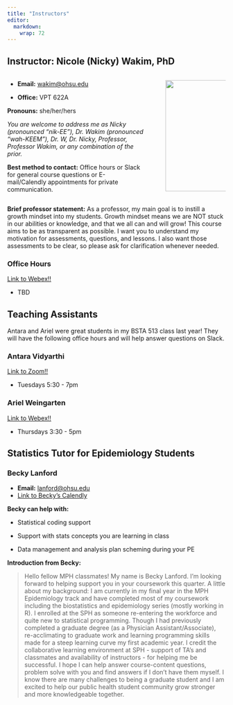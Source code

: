 ```yaml
---
title: "Instructors"
editor: 
  markdown: 
    wrap: 72
---
```


## Instructor: Nicole (Nicky) Wakim, PhD

::: columns
::: {.column width="68%"}
-   **Email:** [wakim\@ohsu.edu](mailto:wakim@ohsu.edu)

-   **Office:** VPT 622A

**Pronouns:** she/her/hers

*You are welcome to address me as Nicky (pronounced "nik-EE"), Dr. Wakim
(pronounced "wah-KEEM"), Dr. W, Dr. Nicky, Professor, Professor Wakim,
or any combination of the prior.*

**Best method to contact:** Office hours or Slack for general course
questions or E-mail/Calendly appointments for private communication.
:::

::: {.column width="2%"}
:::

::: {.column width="30%"}
![](images/N_Wakim.jpg){fig-align="right" width="256"}
:::
:::

**Brief professor statement:** As a professor, my main goal is to
instill a growth mindset into my students. Growth mindset means we are
NOT stuck in our abilities or knowledge, and that we all can and will
grow! This course aims to be as transparent as possible. I want you to
understand my motivation for assessments, questions, and lessons. I also
want those assessments to be clear, so please ask for clarification
whenever needed.

### Office Hours

[Link to Webex!!](https://ohsu.webex.com/meet/wakim)

-   TBD

## Teaching Assistants

Antara and Ariel were great students in my BSTA 513 class last year!
They will have the following office hours and will help answer questions on Slack.

### Antara Vidyarthi

[Link to Zoom!!](https://pdx.zoom.us/j/84711194675)

-   Tuesdays 5:30 - 7pm

### Ariel Weingarten

[Link to Webex!!](https://ohsu.webex.com/meet/weingara)

-   Thursdays 3:30 - 5pm

## Statistics Tutor for Epidemiology Students

### Becky Lanford

-   **Email:** [lanford\@ohsu.edu](mailto:lanford@ohsu.edu)
-   [Link to Becky's
    Calendly](https://urldefense.com/v3/__https:/calendly.com/lanford_75__;!!Mi0JBg!KrK1hm9GiJDdAZAtdibYsxN-73GWcP37_h9iE4mASjf2E0CqQYfFQpDWuQj_0vnO3cklOQYDsTXiyGw$)

**Becky can help with:**

-   Statistical coding support

-   Support with stats concepts you are learning in class

-   Data management and analysis plan scheming during your PE

**Introduction from Becky:**

> Hello fellow MPH classmates! My name is Becky Lanford. I’m looking
> forward to helping support you in your coursework this quarter. A
> little about my background: I am currently in my final year in the MPH
> Epidemiology track and have completed most of my coursework including
> the biostatistics and epidemiology series (mostly working in R). I
> enrolled at the SPH as someone re-entering the workforce and quite new
> to statistical programming. Though I had previously completed a
> graduate degree (as a Physician Assistant/Associate), re-acclimating
> to graduate work and learning programming skills made for a steep
> learning curve my first academic year. I credit the collaborative
> learning environment at SPH - support of TA's and classmates and
> availability of instructors - for helping me be successful. I hope I
> can help answer course-content questions, problem solve with you and
> find answers if I don’t have them myself. I know there are many
> challenges to being a graduate student and I am excited to help our
> public health student community grow stronger and more knowledgeable
> together.

